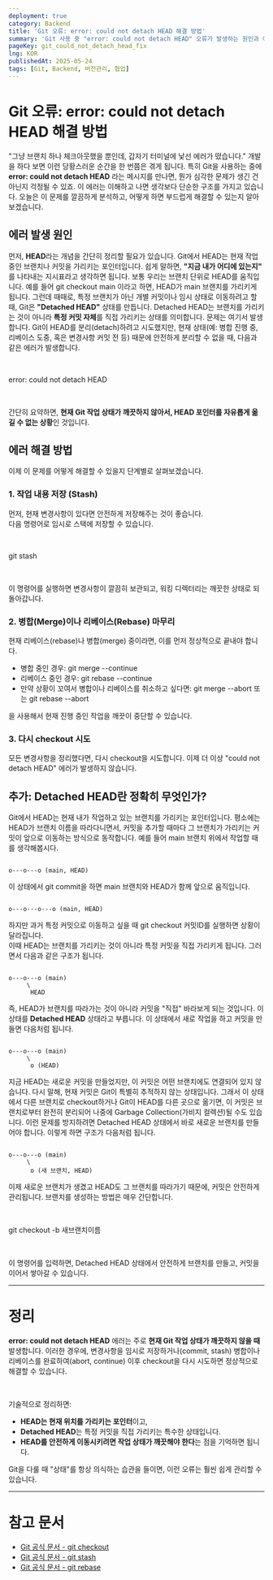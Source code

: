 ```yaml
---
deployment: true
category: Backend
title: 'Git 오류: error: could not detach HEAD 해결 방법'
summary: 'Git 사용 중 "error: could not detach HEAD" 오류가 발생하는 원인과 이를 안전하게 해결하는 방법을 정리해봅니다.'
pageKey: git_could_not_detach_head_fix
lng: KOR
publishedAt: 2025-05-24
tags: [Git, Backend, 버전관리, 협업]
---
```


# Git 오류: error: could not detach HEAD 해결 방법

"그냥 브랜치 하나 체크아웃했을 뿐인데, 갑자기 터미널에 낯선 에러가 떴습니다." 개발을 하다 보면 이런 당황스러운 순간을 한 번쯤은 겪게 됩니다. 특히 Git을 사용하는 중에 **error: could not detach HEAD** 라는 메시지를 만나면, 뭔가 심각한 문제가 생긴 건 아닌지 걱정될 수 있죠. 이 에러는 이해하고 나면 생각보다 단순한 구조를 가지고 있습니다. 오늘은 이 문제를 깔끔하게 분석하고, 어떻게 하면 부드럽게 해결할 수 있는지 알아보겠습니다.

## 에러 발생 원인

먼저, **HEAD**라는 개념을 간단히 정리할 필요가 있습니다. Git에서 HEAD는 현재 작업 중인 브랜치나 커밋을 가리키는 포인터입니다. 쉽게 말하면, **"지금 내가 어디에 있는지"** 를 나타내는 지시표라고 생각하면 됩니다. 보통 우리는 브랜치 단위로 HEAD를 움직입니다. 예를 들어 <codeline>git checkout main</codeline> 이라고 하면, HEAD가 main 브랜치를 가리키게 됩니다. 그런데 때때로, 특정 브랜치가 아닌 개별 커밋이나 임시 상태로 이동하려고 할 때, Git은 **"Detached HEAD"** 상태를 만듭니다. Detached HEAD는 브랜치를 가리키는 것이 아니라 **특정 커밋 자체**를 직접 가리키는 상태를 의미합니다. 문제는 여기서 발생합니다. Git이 HEAD를 분리(detach)하려고 시도했지만, 현재 상태(예: 병합 진행 중, 리베이스 도중, 혹은 변경사항 커밋 전 등) 때문에 안전하게 분리할 수 없을 때, 다음과 같은 에러가 발생합니다.

<br />

<codeline>error: could not detach HEAD</codeline>

<br />

간단히 요약하면, **현재 Git 작업 상태가 깨끗하지 않아서, HEAD 포인터를 자유롭게 옮길 수 없는 상황**인 것입니다.

## 에러 해결 방법

이제 이 문제를 어떻게 해결할 수 있을지 단계별로 살펴보겠습니다.

### 1. 작업 내용 저장 (Stash)

먼저, 현재 변경사항이 있다면 안전하게 저장해주는 것이 좋습니다.  
다음 명령어로 임시로 스택에 저장할 수 있습니다.

<br />

<codeline>git stash</codeline>

<br />

이 명령어를 실행하면 변경사항이 깔끔히 보관되고, 워킹 디렉터리는 깨끗한 상태로 되돌아갑니다.

### 2. 병합(Merge)이나 리베이스(Rebase) 마무리

현재 리베이스(rebase)나 병합(merge) 중이라면, 이를 먼저 정상적으로 끝내야 합니다.

- 병합 중인 경우: <codeline>git merge --continue</codeline>
- 리베이스 중인 경우: <codeline>git rebase --continue</codeline>
- 만약 상황이 꼬여서 병합이나 리베이스를 취소하고 싶다면: <codeline>git merge --abort</codeline>
  또는 <codeline>git rebase --abort</codeline>

을 사용해서 현재 진행 중인 작업을 깨끗이 중단할 수 있습니다.

### 3. 다시 checkout 시도

모든 변경사항을 정리했다면, 다시 checkout을 시도합니다. 이제 더 이상 "could not detach HEAD" 에러가 발생하지 않습니다.

## 추가: Detached HEAD란 정확히 무엇인가?

Git에서 HEAD는 현재 내가 작업하고 있는 브랜치를 가리키는 포인터입니다. 평소에는 HEAD가 브랜치 이름을 따라다니면서, 커밋을 추가할 때마다 그 브랜치가 가리키는 커밋이 앞으로 이동하는 방식으로 동작합니다. 예를 들어 main 브랜치 위에서 작업할 때를 생각해봅시다.

```

o---o---o (main, HEAD)

```

이 상태에서 <codeline>git commit</codeline>을 하면 main 브랜치와 HEAD가 함께 앞으로 움직입니다.

```

o---o---o---o (main, HEAD)

```

하지만 과거 특정 커밋으로 이동하고 싶을 때 <codeline>git checkout 커밋ID</codeline>를 실행하면 상황이 달라집니다.  
이때 HEAD는 브랜치를 가리키는 것이 아니라 특정 커밋을 직접 가리키게 됩니다. 그러면서 다음과 같은 구조가 됩니다.

```

o---o---o (main)
     \
      HEAD

```

즉, HEAD가 브랜치를 따라가는 것이 아니라 커밋을 "직접" 바라보게 되는 것입니다. 이 상태를 **Detached HEAD** 상태라고 부릅니다. 이 상태에서 새로 작업을 하고 커밋을 만들면 다음처럼 됩니다.

```

o---o---o (main)
     \
      o (HEAD)

```

지금 HEAD는 새로운 커밋을 만들었지만, 이 커밋은 어떤 브랜치에도 연결되어 있지 않습니다. 다시 말해, 현재 커밋은 Git이 특별히 추적하지 않는 상태입니다. 그래서 이 상태에서 다른 브랜치로 checkout하거나 Git이 HEAD를 다른 곳으로 옮기면, 이 커밋은 브랜치로부터 완전히 분리되어 나중에 Garbage Collection(가비지 컬렉션)될 수도 있습니다. 이런 문제를 방지하려면 Detached HEAD 상태에서 바로 새로운 브랜치를 만들어야 합니다. 이렇게 하면 구조가 다음처럼 됩니다.

```

o---o---o (main)
     \
      o (새 브랜치, HEAD)

```

이제 새로운 브랜치가 생겼고 HEAD도 그 브랜치를 따라가기 때문에, 커밋은 안전하게 관리됩니다. 브랜치를 생성하는 방법은 매우 간단합니다.

<br />

<codeline>git checkout -b 새브랜치이름</codeline>

<br />

이 명령어를 입력하면, Detached HEAD 상태에서 안전하게 브랜치를 만들고, 커밋을 이어서 쌓아갈 수 있습니다.

---

# 정리

**error: could not detach HEAD** 에러는 주로 **현재 Git 작업 상태가 깨끗하지 않을 때** 발생합니다. 이러한 경우에, 변경사항을 임시로 저장하거나(commit, stash) 병합이나 리베이스를 완료하여(abort, continue) 이후 checkout을 다시 시도하면 정상적으로 해결할 수 있습니다.

<br />

기술적으로 정리하면:

- **HEAD는 현재 위치를 가리키는 포인터**이고,
- **Detached HEAD**는 특정 커밋을 직접 가리키는 특수한 상태입니다.
- **HEAD를 안전하게 이동시키려면 작업 상태가 깨끗해야 한다**는 점을 기억하면 됩니다.

Git을 다룰 때 "상태"를 항상 의식하는 습관을 들이면, 이런 오류는 훨씬 쉽게 관리할 수 있습니다.

---

# 참고 문서

- [Git 공식 문서 - git checkout](https://git-scm.com/docs/git-checkout)
- [Git 공식 문서 - git stash](https://git-scm.com/docs/git-stash)
- [Git 공식 문서 - git rebase](https://git-scm.com/docs/git-rebase)
